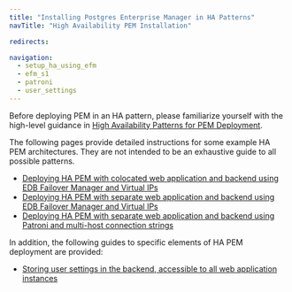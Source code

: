 ```yaml
---
title: "Installing Postgres Enterprise Manager in HA Patterns"
navTitle: "High Availability PEM Installation"

redirects:

navigation:
  - setup_ha_using_efm
  - efm_s1
  - patroni
  - user_settings
---
```


Before deploying PEM in an HA pattern, please familiarize yourself with the high-level guidance in  [High Availability Patterns for PEM Deployment](/pem/latest/considerations/ha_pem.mdx).

The following pages provide detailed instructions for some example HA PEM architectures. They are not intended to be an exhaustive guide to all possible patterns.

- [Deploying HA PEM with colocated web application and backend using EDB Failover Manager and Virtual IPs](setup_ha_using_efm.mdx)
- [Deploying HA PEM with separate web application and backend using EDB Failover Manager and Virtual IPs](efm_s1.mdx)
- [Deploying HA PEM with separate web application and backend using Patroni and multi-host connection strings](patroni.mdx)

In addition, the following guides to specific elements of HA PEM deployment are provided:

- [Storing user settings in the backend, accessible to all web application instances](user_settings.mdx)
